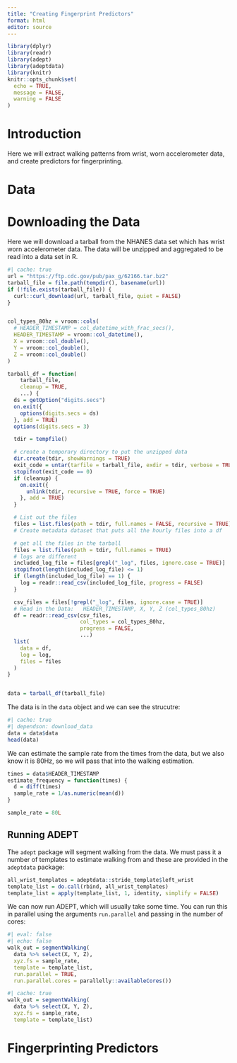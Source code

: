```yaml
---
title: "Creating Fingerprint Predictors"
format: html
editor: source
---
```


```r
library(dplyr)
library(readr)
library(adept)
library(adeptdata)
library(knitr)
knitr::opts_chunk$set(
  echo = TRUE,
  message = FALSE,
  warning = FALSE
)
```

# Introduction
Here we will extract walking patterns from wrist, worn accelerometer data, and create predictors for fingerprinting.



# Data
# Downloading the Data
Here we will download a tarball from the NHANES data set which has wrist worn accelerometer data. The data will be unzipped and aggregated to be read into a data set in R.

```r
#| cache: true
url = "https://ftp.cdc.gov/pub/pax_g/62166.tar.bz2"
tarball_file = file.path(tempdir(), basename(url))
if (!file.exists(tarball_file)) {
  curl::curl_download(url, tarball_file, quiet = FALSE)
}


col_types_80hz = vroom::cols(
  # HEADER_TIMESTAMP = col_datetime_with_frac_secs(),
  HEADER_TIMESTAMP = vroom::col_datetime(),
  X = vroom::col_double(),
  Y = vroom::col_double(),
  Z = vroom::col_double()
)

tarball_df = function(
    tarball_file,
    cleanup = TRUE,
    ...) {
  ds = getOption("digits.secs")
  on.exit({
    options(digits.secs = ds)
  }, add = TRUE)
  options(digits.secs = 3)

  tdir = tempfile()

  # create a temporary directory to put the unzipped data
  dir.create(tdir, showWarnings = TRUE)
  exit_code = untar(tarfile = tarball_file, exdir = tdir, verbose = TRUE)
  stopifnot(exit_code == 0)
  if (cleanup) {
    on.exit({
      unlink(tdir, recursive = TRUE, force = TRUE)
    }, add = TRUE)
  }

  # List out the files
  files = list.files(path = tdir, full.names = FALSE, recursive = TRUE)
  # Create metadata dataset that puts all the hourly files into a df

  # get all the files in the tarball
  files = list.files(path = tdir, full.names = TRUE)
  # logs are different
  included_log_file = files[grepl("_log", files, ignore.case = TRUE)]
  stopifnot(length(included_log_file) <= 1)
  if (length(included_log_file) == 1) {
    log = readr::read_csv(included_log_file, progress = FALSE)
  }

  csv_files = files[!grepl("_log", files, ignore.case = TRUE)]
  # Read in the Data:   HEADER_TIMESTAMP, X, Y, Z (col_types_80hz)
  df = readr::read_csv(csv_files,
                       col_types = col_types_80hz,
                       progress = FALSE,
                       ...)
  list(
    data = df,
    log = log,
    files = files
  )
}


data = tarball_df(tarball_file)
```

The data is in the `data` object and we can see the strucutre:

```r
#| cache: true
#| dependson: download_data
data = data$data
head(data)
```


We can estimate the sample rate from the times from the data, but we also know it is 80Hz, so we will pass that into the walking estimation.

```r
times = data$HEADER_TIMESTAMP
estimate_frequency = function(times) {
  d = diff(times)
  sample_rate = 1/as.numeric(mean(d))
}

sample_rate = 80L
```

## Running ADEPT

The `adept` package will segment walking from the data.  We must pass it a number of templates to estimate walking from and these are provided in the `adeptdata` package:

```r
all_wrist_templates = adeptdata::stride_template$left_wrist
template_list = do.call(rbind, all_wrist_templates)
template_list = apply(template_list, 1, identity, simplify = FALSE)
```

We can now run ADEPT, which will usually take some time.  You can run this in parallel using the arguments `run.parallel` and passing in the number of cores:
```r
#| eval: false
#| echo: false
walk_out = segmentWalking(
  data %>% select(X, Y, Z),
  xyz.fs = sample_rate,
  template = template_list, 
  run.parallel = TRUE, 
  run.parallel.cores = parallelly::availableCores())
```

```r
#| cache: true
walk_out = segmentWalking(
  data %>% select(X, Y, Z),
  xyz.fs = sample_rate,
  template = template_list)
```


# Fingerprinting Predictors

